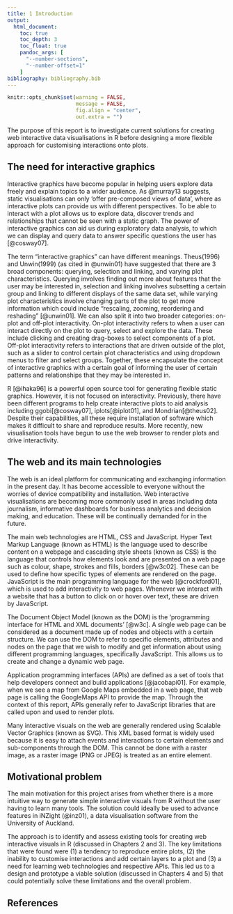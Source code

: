 ```yaml
---
title: 1 Introduction
output:
  html_document:
    toc: true
    toc_depth: 3
    toc_float: true
    pandoc_args: [
      "--number-sections",
      "--number-offset=1"
    ]
bibliography: bibliography.bib
---
```


```r
knitr::opts_chunk$set(warning = FALSE,
                      message = FALSE,
                      fig.align = "center",
                      out.extra = "")
```

The purpose of this report is to investigate current solutions for creating web interactive data visualisations in R before designing a more flexible approach for customising interactions onto plots.

## The need for interactive graphics

Interactive graphics have become popular in helping users explore data freely and explain topics to a wider audience. As @murray13 suggests, static visualisations can only 'offer pre-composed views of data', where as interactive plots can provide us with different perspectives. To be able to interact with a plot allows us to explore data, discover trends and relationships that cannot be seen with a static graph. The power of interactive graphics can aid us during exploratory data analysis, to which we can display and query data to answer specific questions the user has [@cosway07].

The term "interactive graphics" can have different meanings. Theus(1996) and Unwin(1999) (as cited in @unwin01) have suggested that there are 3 broad components: querying, selection and linking, and varying plot characteristics.
Querying involves finding out more about features that the user may be interested in, selection and linking involves subsetting a certain group and linking to different displays of the same data set, while varying plot characteristics involve changing parts of the plot to get more information which could include "rescaling, zooming, reordering and reshading" [@unwin01].
We can also split it into two broader categories: on-plot and off-plot interactivity. On-plot interactivity refers to when a user can interact directly on the plot to query, select and explore the data. These include clicking and creating drag-boxes to select components of a plot. Off-plot interactivity refers to interactions that are driven outside of the plot, such as a slider to control certain plot characteristics and using dropdown menus to filter and select groups.
Together, these encapsulate the concept of interactive graphics with a certain goal of informing the user of certain patterns and relationships that they may be interested in.

R [@ihaka96] is a powerful open source tool for generating flexible static graphics. However, it is not focused on interactivity. Previously, there have been different programs to help create interactive plots to aid analysis including ggobi[@cosway07], iplots[@iplot01], and Mondrian[@theus02]. Despite their capabilities, all these require installation of software which makes it difficult to share and reproduce results. More recently, new visualisation tools have begun to use the web browser to render plots and drive interactivity.

## The web and its main technologies

The web is an ideal platform for communicating and exchanging information in the present day. It has become accessible to everyone without the worries of device compatibility and installation. Web interactive visualisations are becoming more commonly used in areas including data journalism, informative dashboards for business analytics and decision making, and education. These will be continually demanded for in the future.

The main web technologies are HTML, CSS and JavaScript. Hyper Text Markup Language (known as HTML) is the language used to describe content on a webpage and cascading style sheets (known as CSS) is the language that controls how elements look and are presented on a web page such as colour, shape, strokes and fills, borders [@w3c02]. These can be used to define how specific types of elements are rendered on the page. JavaScript is the main programming language for the web [@crockford01], which is used to add interactivity to web pages. Whenever we interact with a website that has a button to click on or hover over text, these are driven by JavaScript.

The Document Object Model (known as the DOM) is the 'programming interface for HTML and XML documents' [@w3c]. A single web page can be considered as a document made up of nodes and objects with a certain structure. We can use the DOM to refer to specific elements, attributes and nodes on the page that we wish to modify and get information about using different programming languages, specifically JavaScript. This allows us to create and change a dynamic web page.

Application programming interfaces (APIs) are defined as a set of tools that help developers connect and build applications [@jacobapi01]. For example, when we see a map from Google Maps embedded in a web page, that web page is calling the GoogleMaps API to provide the map. Through the context of this report, APIs generally refer to JavaScript libraries that are called upon and used to render plots.

Many interactive visuals on the web are generally rendered using Scalable Vector Graphics (known as SVG). This XML based format is widely used because it is easy to attach events and interactions to certain elements and sub-components through the DOM. This cannot be done with a raster image, as a raster image (PNG or JPEG) is treated as an entire element.

## Motivational problem

The main motivation for this project arises from whether there is a more intuitive way to generate simple interactive visuals from R without the user having to learn many tools. The solution could ideally be used to advance features in iNZight (@inz01), a data visualisation software from the University of Auckland.

The approach is to identify and assess existing tools for creating web interactive visuals in R (discussed in Chapters 2 and 3). The key limitations that were found were (1) a tendency to reproduce entire plots, (2) the inability to customise interactions and add certain layers to a plot and (3) a need for learning web technologies and respective APIs. This led us to a design and prototype a viable solution (discussed in Chapters 4 and 5) that could potentially solve these limitations and the overall problem.

## References {-}
